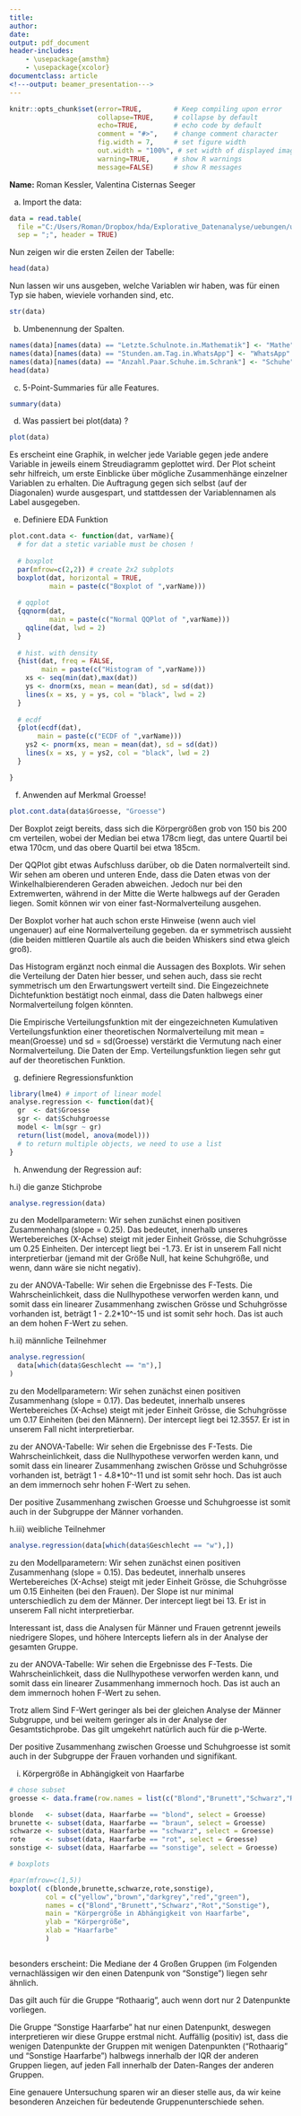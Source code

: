 ```yaml
---
title: 
author:
date: 
output: pdf_document
header-includes: 
    - \usepackage{amsthm}
    - \usepackage{xcolor}
documentclass: article
<!---output: beamer_presentation--->
---
```






<!--- Below are global settings for knitr. You can override any of them by adding the changes to individual chunks --->

```r
knitr::opts_chunk$set(error=TRUE,        # Keep compiling upon error
                      collapse=TRUE,     # collapse by default
                      echo=TRUE,         # echo code by default
                      comment = "#>",    # change comment character
                      fig.width = 7,     # set figure width
                      out.width = "100%", # set width of displayed images
                      warning=TRUE,      # show R warnings
                      message=FALSE)     # show R messages
```


<!--- Solution Region --->
<style>
#solution {
  background-color: #8FBC8F;
  border-style: solid;
  border-color: blue;
  margin-left: 20px;
  margin-bottom: 15px;
  padding: 5px;
}
</style>



<!---**Wintersemester 2017 |Studiengang Data Science | Hochschule Darmstadt **--->




\theoremstyle{break}
\newtheorem{auf}{Aufgabe}

\newcommand{\R}{{\sffamily R} }

\begin{centering}
%\vspace{-2 cm}
\Huge
{\bf Übung 9}\\
\Large
Explorative Datenanalyse und Visualisierung\\
\normalsize
Wintersemester 2019\\
S. Döhler (FBMN, h\_da)\\
\end{centering}


\hrulefill

**Name:** Roman Kessler, Valentina Cisternas Seeger


\hrulefill


\setcounter{auf}{20} 
\begin{auf}
In der Datei {\ttfamily UmfrageBis2019.csv} finden Sie (bereinigte) Daten, die von den aktuellen und bisherigen BesucherInnen der EDA-Veranstaltung erhoben wurden.
\begin{itemize}
    \item[a)] Laden Sie die Daten und lassen Sie sich die ersten Datensätze mit dem {\ttfamily head}-Befehl anzeigen. Verschaffen Sie sich einen Überblick über die Struktur der Daten mit dem {\ttfamily str}-Befehl. Nennen Sie den Datensatz {\ttfamily data}.
    \item[b)] Einige Spaltennamen sind sehr lang und daher unpraktisch zu handhaben. Benennen Sie die Spalten , {\ttfamily Letzte. Schulnote....}, {\ttfamily Stunden.am.Tag...} bzw.  {\ttfamily Anzahl.Paar.Schuhe...} um in {\ttfamily Mathe}, {\ttfamily WhatsApp}, {\ttfamily AnzSchuhe} bzw. und lassen Sie sich den header des neuen datensatzes anzeigen.
    \item[c)] Erzeugen Sie 5-point summaries für alle Merkmale.
    \item[d)] Was passiert, wenn man {\ttfamily plot(data)} eingibt?
    \item[e)] Definieren Sie eine Funktion {\ttfamily plot.cont.data}, die als Argument einen Datensatz {\ttfamily dat} eines stetigen Merkmals nimmt und einen grafischen Outpunkt in Form eines 2x2 Grafikpanels liefert, der folgende Grafiken enthält:
    \begin{itemize}
          \item Boxplot
          \item QQ-Plot
          \item Histogramm mit Dichtefunktion der angepassten Normalverteilung
          \item Empirische Verteilungsfunktion mit Verteilungsfunktion der angepassten Normalverteilung.
    \end{itemize}
    \item[f)] Wenden Sie {\ttfamily plot.cont.data} auf das Merkmal {\ttfamily Groesse} an und interpretieren Sie das Ergebnis.
    \item[g)] Definieren Sie eine Funktion {\ttfamily analyse.regression}, die als Argument einen Teil-Datensatz {\ttfamily dat} des gesamten Datensatzes nimmt und eine Regression von {\ttfamily Groesse} auf {\ttfamily Schuhgroesse} durchführt. Als Ausgabe sollen das lm-Objekt und die ANOVA-Tabelle zurückgegeben werden.
    \item[h)] Wenden Sie {\ttfamily analyse.regression} auf die gesamte Stichprobe, sowie jeweils auf die männlichen und weiblichen Teilnehmer an und interpretieren Sie die Ergebnisse. Um Teile der Gesamtstichprobe auszuwählen können Sie den {\ttfamily subset}-Befehl verwenden.
    \item[i)] Analysieren Sie Körpergröße in Abhängigkeit von der Haarfarbe durch mehrere Boxplots in einer Grafik. Was erscheint besonders? Untersuchen Sie die Daten ggf. genauer, um den Grund zu erkennen. 
    \end{itemize}
\end{auf}
   
\paragraph{Lösung} <!---Hier Schreiben Sie--->

a. Import the data:

```r
data = read.table(
  file ="C:/Users/Roman/Dropbox/hda/Explorative_Datenanalyse/uebungen/uebung9/UmfrageBis2019.csv",
  sep = ";", header = TRUE)
```

Nun zeigen wir die ersten Zeilen der Tabelle:

```r
head(data)
```

Nun lassen wir uns ausgeben, welche Variablen wir haben, was für einen Typ sie haben, wieviele vorhanden sind, etc.

```r
str(data)
```

b) Umbenennung der Spalten.

```r
names(data)[names(data) == "Letzte.Schulnote.in.Mathematik"] <- "Mathe"
names(data)[names(data) == "Stunden.am.Tag.in.WhatsApp"] <- "WhatsApp"
names(data)[names(data) == "Anzahl.Paar.Schuhe.im.Schrank"] <- "Schuhe"
head(data)
```

c) 5-Point-Summaries für alle Features.

```r
summary(data)
```

d) Was passiert bei plot(data) ?

```r
plot(data)
```

Es erscheint eine Graphik, in welcher jede Variable gegen jede andere Variable in jeweils einem Streudiagramm geplottet wird. Der Plot scheint sehr hilfreich, um erste Einblicke über mögliche Zusammenhänge einzelner Variablen zu erhalten.
Die Auftragung gegen sich selbst (auf der Diagonalen) wurde ausgespart, und stattdessen der Variablennamen als Label ausgegeben.

e) Definiere EDA Funktion

```r
plot.cont.data <- function(dat, varName){
  # for dat a stetic variable must be chosen !
  
  # boxplot
  par(mfrow=c(2,2)) # create 2x2 subplots
  boxplot(dat, horizontal = TRUE,
          main = paste(c("Boxplot of ",varName))) 
  
  # qqplot
  {qqnorm(dat,
          main = paste(c("Normal QQPlot of ",varName))) 
    qqline(dat, lwd = 2)
  }
  
  # hist. with density
  {hist(dat, freq = FALSE,
        main = paste(c("Histogram of ",varName))) 
    xs <- seq(min(dat),max(dat))
    ys <- dnorm(xs, mean = mean(dat), sd = sd(dat))
    lines(x = xs, y = ys, col = "black", lwd = 2)
  }
  
  # ecdf
  {plot(ecdf(dat),
       main = paste(c("ECDF of ",varName)))
    ys2 <- pnorm(xs, mean = mean(dat), sd = sd(dat))
    lines(x = xs, y = ys2, col = "black", lwd = 2)
  }

}
```

f) Anwenden auf Merkmal Groesse!

```r
plot.cont.data(data$Groesse, "Groesse")
```

Der Boxplot zeigt bereits, dass sich die Körpergrößen grob von 150 bis 200 cm verteilen, wobei der Median bei etwa 178cm liegt, das untere Quartil bei etwa 170cm, und das obere Quartil bei etwa 185cm.

Der QQPlot gibt etwas Aufschluss darüber, ob die Daten normalverteilt sind. Wir sehen am oberen und unteren Ende, dass die Daten etwas von der Winkelhalbierenderen Geraden abweichen. Jedoch nur bei den Extremwerten, während in der Mitte die Werte halbwegs auf der Geraden liegen. Somit können wir von einer fast-Normalverteilung ausgehen.

Der Boxplot vorher hat auch schon erste Hinweise (wenn auch viel ungenauer) auf eine Normalverteilung gegeben. da er symmetrisch aussieht (die beiden mittleren Quartile als auch die beiden Whiskers sind etwa gleich groß).

Das Histogram ergänzt noch einmal die Aussagen des Boxplots. Wir sehen die Verteilung der Daten hier besser, und sehen auch, dass sie recht symmetrisch um den Erwartungswert verteilt sind. Die Eingezeichnete Dichtefunktion bestätigt noch einmal, dass die Daten halbwegs einer Normalverteilung folgen könnten.

Die Empirische Verteilungsfunktion mit der eingezeichneten Kumulativen Verteilungsfunktion einer theoretischen Normalverteilung mit mean = mean(Groesse) und sd = sd(Groesse) verstärkt die Vermutung nach einer Normalverteilung. Die Daten der Emp. Verteilungsfunktion liegen sehr gut auf der theoretischen Funktion.


g) definiere Regressionsfunktion

```r
library(lme4) # import of linear model
analyse.regression <- function(dat){
  gr  <- dat$Groesse
  sgr <- dat$Schuhgroesse
  model <- lm(sgr ~ gr)
  return(list(model, anova(model)))
  # to return multiple objects, we need to use a list
}
```

h) Anwendung der Regression auf:

h.i) die ganze Stichprobe

```r
analyse.regression(data)
```

zu den Modellparametern:
Wir sehen zunächst einen positiven Zusammenhang (slope = 0.25). Das bedeutet, innerhalb unseres Wertebereiches (X-Achse) steigt mit jeder Einheit Grösse, die Schuhgrösse um 0.25 Einheiten. 
Der intercept liegt bei -1.73. Er ist in unserem Fall nicht interpretierbar (jemand mit der Größe Null, hat keine Schuhgröße, und wenn, dann wäre sie nicht negativ).


zu der ANOVA-Tabelle:
Wir sehen die Ergebnisse des F-Tests. Die Wahrscheinlichkeit, dass die Nullhypothese verworfen werden kann, und somit dass ein linearer Zusammenhang zwischen Grösse und Schuhgrösse vorhanden ist, beträgt 1 - 2.2*10^-15 und ist somit sehr hoch. Das ist auch an dem hohen F-Wert zu sehen.



h.ii) männliche Teilnehmer

```r
analyse.regression(
  data[which(data$Geschlecht == "m"),]
)
```

zu den Modellparametern:
Wir sehen zunächst einen positiven Zusammenhang (slope = 0.17). Das bedeutet, innerhalb unseres Wertebereiches (X-Achse) steigt mit jeder Einheit Grösse, die Schuhgrösse um 0.17 Einheiten (bei den Männern). 
Der intercept liegt bei 12.3557. Er ist in unserem Fall nicht interpretierbar.

zu der ANOVA-Tabelle:
Wir sehen die Ergebnisse des F-Tests. Die Wahrscheinlichkeit, dass die Nullhypothese verworfen werden kann, und somit dass ein linearer Zusammenhang zwischen Grösse und Schuhgrösse vorhanden ist, beträgt 1 - 4.8*10^-11 und ist somit sehr hoch. Das ist auch an dem immernoch sehr hohen F-Wert zu sehen.

Der positive Zusammenhang zwischen Groesse und Schuhgroesse ist somit auch in der Subgruppe der Männer vorhanden.



h.iii) weibliche Teilnehmer

```r
analyse.regression(data[which(data$Geschlecht == "w"),])
```

zu den Modellparametern:
Wir sehen zunächst einen positiven Zusammenhang (slope = 0.15). Das bedeutet, innerhalb unseres Wertebereiches (X-Achse) steigt mit jeder Einheit Grösse, die Schuhgrösse um 0.15 Einheiten (bei den Frauen).
Der Slope ist nur minimal unterschiedlich zu dem der Männer.
Der intercept liegt bei 13. Er ist in unserem Fall nicht interpretierbar.

Interessant ist, dass die Analysen für Männer und Frauen getrennt jeweils niedrigere Slopes, und höhere Intercepts liefern als in der Analyse der gesamten Gruppe.

zu der ANOVA-Tabelle:
Wir sehen die Ergebnisse des F-Tests. Die Wahrscheinlichkeit, dass die Nullhypothese verworfen werden kann, und somit dass ein linearer Zusammenhang immernoch hoch. Das ist auch an dem immernoch hohen F-Wert zu sehen.

Trotz allem Sind F-Wert geringer als bei der gleichen Analyse der Männer Subgruppe, und bei weitem geringer als in der Analyse der Gesamtstichprobe. Das gilt umgekehrt natürlich auch für die p-Werte. 

Der positive Zusammenhang zwischen Groesse und Schuhgroesse ist somit auch in der Subgruppe der Frauen vorhanden und signifikant.



i) Körpergröße in Abhängigkeit von Haarfarbe

```r
# chose subset
groesse <- data.frame(row.names = list(c("Blond","Brunett","Schwarz","Rot","Sonstige")))

blonde   <- subset(data, Haarfarbe == "blond", select = Groesse)
brunette <- subset(data, Haarfarbe == "braun", select = Groesse)
schwarze <- subset(data, Haarfarbe == "schwarz", select = Groesse)
rote     <- subset(data, Haarfarbe == "rot", select = Groesse)
sonstige <- subset(data, Haarfarbe == "sonstige", select = Groesse)

# boxplots

#par(mfrow=c(1,5))
boxplot( c(blonde,brunette,schwarze,rote,sonstige), 
         col = c("yellow","brown","darkgrey","red","green"),
         names = c("Blond","Brunett","Schwarz","Rot","Sonstige"),
         main = "Körpergröße in Abhängigkeit von Haarfarbe",
         ylab = "Körpergröße",
         xlab = "Haarfarbe"
         )



```

besonders erscheint: 
Die Mediane der 4 Großen Gruppen (im Folgenden vernachlässigen wir den einen Datenpunk von "Sonstige") liegen sehr ähnlich.

Das gilt auch für die Gruppe "Rothaarig", auch wenn dort nur 2 Datenpunkte vorliegen.

Die Gruppe "Sonstige Haarfarbe" hat nur einen Datenpunkt, deswegen interpretieren wir diese Gruppe erstmal nicht. Auffällig (positiv) ist, dass die wenigen Datenpunkte der Gruppen mit wenigen Datenpunkten ("Rothaarig" und "Sonstige Haarfarbe") halbwegs innerhalb der IQR der anderen Gruppen liegen, auf jeden Fall innerhalb der Daten-Ranges der anderen Gruppen.

Eine genauere Untersuchung sparen wir an dieser stelle aus, da wir keine besonderen Anzeichen für bedeutende Gruppenunterschiede sehen.



\paragraph{Anmerkungen/Korrektur} <!---Hier schreibt der Tutor--->

\textcolor{gray}{\hrulefill}

